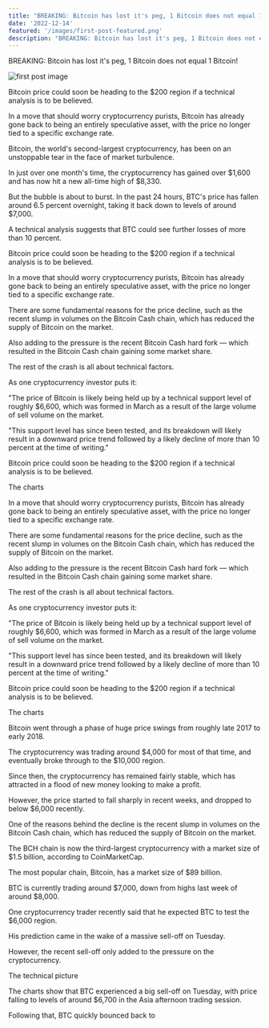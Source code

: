 ```yaml
---
title: "BREAKING: Bitcoin has lost it's peg, 1 Bitcoin does not equal 1 Bitcoin!"
date: '2022-12-14'
featured: '/images/first-post-featured.png'
description: "BREAKING: Bitcoin has lost it's peg, 1 Bitcoin does not equal 1 Bitcoin!"
---
```


BREAKING: Bitcoin has lost it's peg, 1 Bitcoin does not equal 1 Bitcoin!

![first post image](/images/first-post-content.png)

Bitcoin price could soon be heading to the $200 region if a technical analysis is to be believed.

In a move that should worry cryptocurrency purists, Bitcoin has already gone back to being an entirely speculative asset, with the price no longer tied to a specific exchange rate.

Bitcoin, the world's second-largest cryptocurrency, has been on an unstoppable tear in the face of market turbulence.

In just over one month's time, the cryptocurrency has gained over $1,600 and has now hit a new all-time high of $8,330.

But the bubble is about to burst. In the past 24 hours, BTC's price has fallen around 6.5 percent overnight, taking it back down to levels of around $7,000.

A technical analysis suggests that BTC could see further losses of more than 10 percent.

Bitcoin price could soon be heading to the $200 region if a technical analysis is to be believed.

In a move that should worry cryptocurrency purists, Bitcoin has already gone back to being an entirely speculative asset, with the price no longer tied to a specific exchange rate.

There are some fundamental reasons for the price decline, such as the recent slump in volumes on the Bitcoin Cash chain, which has reduced the supply of Bitcoin on the market.

Also adding to the pressure is the recent Bitcoin Cash hard fork — which resulted in the Bitcoin Cash chain gaining some market share.

The rest of the crash is all about technical factors.

As one cryptocurrency investor puts it:

"The price of Bitcoin is likely being held up by a technical support level of roughly $6,600, which was formed in March as a result of the large volume of sell volume on the market.

"This support level has since been tested, and its breakdown will likely result in a downward price trend followed by a likely decline of more than 10 percent at the time of writing."

Bitcoin price could soon be heading to the $200 region if a technical analysis is to be believed.

The charts

In a move that should worry cryptocurrency purists, Bitcoin has already gone back to being an entirely speculative asset, with the price no longer tied to a specific exchange rate.

There are some fundamental reasons for the price decline, such as the recent slump in volumes on the Bitcoin Cash chain, which has reduced the supply of Bitcoin on the market.

Also adding to the pressure is the recent Bitcoin Cash hard fork — which resulted in the Bitcoin Cash chain gaining some market share.

The rest of the crash is all about technical factors.

As one cryptocurrency investor puts it:

"The price of Bitcoin is likely being held up by a technical support level of roughly $6,600, which was formed in March as a result of the large volume of sell volume on the market.

"This support level has since been tested, and its breakdown will likely result in a downward price trend followed by a likely decline of more than 10 percent at the time of writing."

Bitcoin price could soon be heading to the $200 region if a technical analysis is to be believed.

The charts

Bitcoin went through a phase of huge price swings from roughly late 2017 to early 2018.

The cryptocurrency was trading around $4,000 for most of that time, and eventually broke through to the $10,000 region.

Since then, the cryptocurrency has remained fairly stable, which has attracted in a flood of new money looking to make a profit.

However, the price started to fall sharply in recent weeks, and dropped to below $6,000 recently.

One of the reasons behind the decline is the recent slump in volumes on the Bitcoin Cash chain, which has reduced the supply of Bitcoin on the market.

The BCH chain is now the third-largest cryptocurrency with a market size of $1.5 billion, according to CoinMarketCap.

The most popular chain, Bitcoin, has a market size of $89 billion.

BTC is currently trading around $7,000, down from highs last week of around $8,000.

One cryptocurrency trader recently said that he expected BTC to test the $6,000 region.

His prediction came in the wake of a massive sell-off on Tuesday.

However, the recent sell-off only added to the pressure on the cryptocurrency.

The technical picture

The charts show that BTC experienced a big sell-off on Tuesday, with price falling to levels of around $6,700 in the Asia afternoon trading session.

Following that, BTC quickly bounced back to
